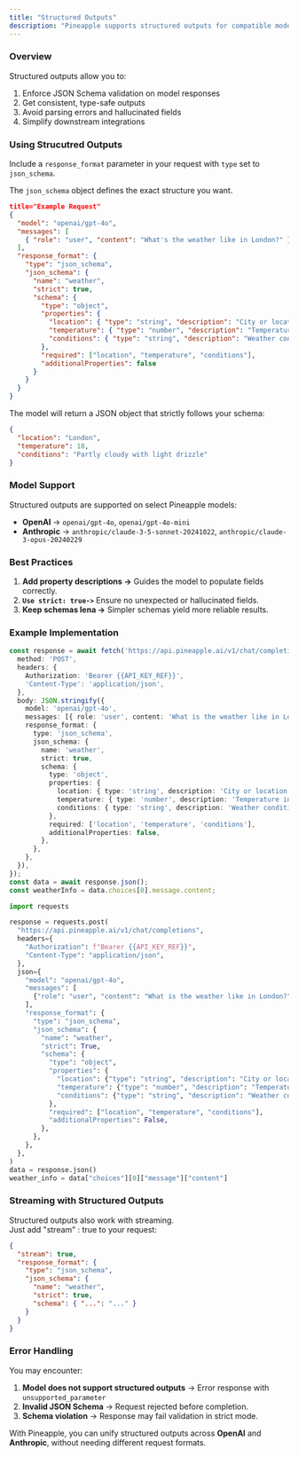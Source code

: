 ```yaml
---
title: "Structured Outputs"
description: "Pineapple supports structured outputs for compatible models, ensuring responses follow a strict JSON Schema.   This is especially useful when you need consistent, machine-readable responses in production pipelines."
---
```


### Overview

Structured outputs allow you to:

1. Enforce JSON Schema validation on model responses
2. Get consistent, type-safe outputs
3. Avoid parsing errors and hallucinated fields
4. Simplify downstream integrations

### Using Strucutred Outputs

Include a `response_format` parameter in your request with `type` set to `json_schema`.

The `json_schema` object defines the exact structure you want.

```json
title="Example Request"
{
  "model": "openai/gpt-4o",
  "messages": [
    { "role": "user", "content": "What's the weather like in London?" }
  ],
  "response_format": {
    "type": "json_schema",
    "json_schema": {
      "name": "weather",
      "strict": true,
      "schema": {
        "type": "object",
        "properties": {
          "location": { "type": "string", "description": "City or location name" },
          "temperature": { "type": "number", "description": "Temperature in Celsius" },
          "conditions": { "type": "string", "description": "Weather conditions description" }
        },
        "required": ["location", "temperature", "conditions"],
        "additionalProperties": false
      }
    }
  }
}
```

The model will return a JSON object that strictly follows your schema:

```json
{
  "location": "London",
  "temperature": 18,
  "conditions": "Partly cloudy with light drizzle"
}
```

### Model Support

Structured outputs are supported on select Pineapple models:

- **OpenAI** -\> `openai/gpt-4o`, `openai/gpt-4o-mini`
- **Anthropic** -\> `anthropic/claude-3-5-sonnet-20241022`, `anthropic/claude-3-opus-20240229`

### Best Practices

1. **Add property descriptions -\>** Guides the model to populate fields correctly.
2. ****`Use strict: true->`****  Ensure no unexpected or hallucinated fields.
3. **Keep schemas lena -\>** Simpler schemas yield more reliable results.

### Example Implementation

```typescript typescript
const response = await fetch('https://api.pineapple.ai/v1/chat/completions', {
  method: 'POST',
  headers: {
    Authorization: 'Bearer {{API_KEY_REF}}',
    'Content-Type': 'application/json',
  },
  body: JSON.stringify({
    model: 'openai/gpt-4o',
    messages: [{ role: 'user', content: 'What is the weather like in London?' }],
    response_format: {
      type: 'json_schema',
      json_schema: {
        name: 'weather',
        strict: true,
        schema: {
          type: 'object',
          properties: {
            location: { type: 'string', description: 'City or location name' },
            temperature: { type: 'number', description: 'Temperature in Celsius' },
            conditions: { type: 'string', description: 'Weather conditions description' }
          },
          required: ['location', 'temperature', 'conditions'],
          additionalProperties: false,
        },
      },
    },
  }),
});
const data = await response.json();
const weatherInfo = data.choices[0].message.content;
```

```python python
import requests

response = requests.post(
  "https://api.pineapple.ai/v1/chat/completions",
  headers={
    "Authorization": f"Bearer {{API_KEY_REF}}",
    "Content-Type": "application/json",
  },
  json={
    "model": "openai/gpt-4o",
    "messages": [
      {"role": "user", "content": "What is the weather like in London?"},
    ],
    "response_format": {
      "type": "json_schema",
      "json_schema": {
        "name": "weather",
        "strict": True,
        "schema": {
          "type": "object",
          "properties": {
            "location": {"type": "string", "description": "City or location name"},
            "temperature": {"type": "number", "description": "Temperature in Celsius"},
            "conditions": {"type": "string", "description": "Weather conditions description"},
          },
          "required": ["location", "temperature", "conditions"],
          "additionalProperties": False,
        },
      },
    },
  },
)
data = response.json()
weather_info = data["choices"][0]["message"]["content"]
```

### Streaming with Structured Outputs

Structured outputs also work with streaming.\
Just add "stream" : true to your request:

```json json
{
  "stream": true,
  "response_format": {
    "type": "json_schema",
    "json_schema": {
      "name": "weather",
      "strict": true,
      "schema": { "...": "..." }
    }
  }
}
```

### Error Handling

You may encounter:

1. **Model does not support structured outputs** -\> Error response with `unsupported_parameter`
2. **Invalid JSON Schema** -\> Request rejected before completion.
3. **Schema violation** -\> Response may fail validation in strict mode.

With Pineapple, you can unify structured outputs across **OpenAI** and **Anthropic**, without needing different request formats.